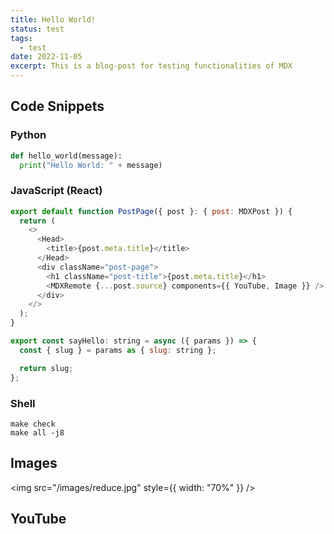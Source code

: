 ```yaml
---
title: Hello World!
status: test
tags:
  - test
date: 2022-11-05
excerpt: This is a blog-post for testing functionalities of MDX
---
```


## Code Snippets

### Python

```python
def hello_world(message):
  print("Hello World: " + message)
```

### JavaScript (React)

```javascript
export default function PostPage({ post }: { post: MDXPost }) {
  return (
    <>
      <Head>
        <title>{post.meta.title}</title>
      </Head>
      <div className="post-page">
        <h1 className="post-title">{post.meta.title}</h1>
        <MDXRemote {...post.source} components={{ YouTube, Image }} />
      </div>
    </>
  );
}

export const sayHello: string = async ({ params }) => {
  const { slug } = params as { slug: string };

  return slug;
};
```

### Shell

```shell
make check
make all -j8
```

## Images

<img src="/images/reduce.jpg" style={{ width: "70%" }} />

## YouTube

<YouTube id="J_0SBJMxmcw" />
